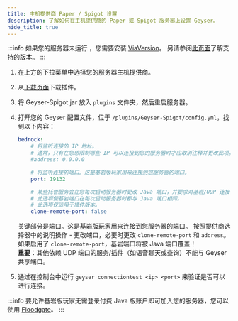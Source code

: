 ```yaml
---
title: 主机提供商 Paper / Spigot 设置
description: 了解如何在主机提供商的 Paper 或 Spigot 服务器上设置 Geyser。
hide_title: true
---
```



:::info
如果您的服务器未运行 <Versions platform="java"/>，您需要安装 <a href="https://viaversion.com/">ViaVersion</a>。
另请参阅[此页面](/wiki/geyser/supported-versions/)了解支持的版本。
:::

1. 在上方的下拉菜单中选择您的服务器主机提供商。
2. 从[下载页面](/download)下载插件。
3. 将 Geyser-Spigot.jar 放入 `plugins` 文件夹，然后重启服务器。
4. 打开您的 Geyser 配置文件，位于 `/plugins/Geyser-Spigot/config.yml`，找到以下内容：

    ```yaml
    bedrock: 
        # 将监听连接的 IP 地址。
        # 通常，只有在您想限制哪些 IP 可以连接到您的服务器时才应取消注释并更改此项。
        #address: 0.0.0.0 

        # 将监听连接的端口。这是基岩版玩家用来连接到您服务器的端口。
        port: 19132 

        # 某些托管服务会在您每次启动服务器时更改 Java 端口，并要求对基岩/UDP 连接使用相同的端口。
        # 此选项使基岩端口在每次启动服务器时都与 Java 端口相同。
        # 此选项仅适用于插件版本。
        clone-remote-port: false 
    ``` 
    关键部分是端口。这是基岩版玩家用来连接到您服务器的端口。
    按照提供商选择器中的说明操作 - 更改端口，必要时更改 `clone-remote-port` 和 `address`。
    如果启用了 `clone-remote-port`，基岩端口将被 Java 端口覆盖！   
    **重要**：其他依赖 UDP 端口的服务/插件（如语音聊天或查询）不能与 Geyser 共享端口。
 
5. 通过在控制台中运行 `geyser connectiontest <ip> <port>` 来验证是否可以进行连接。

:::info
要允许基岩版玩家无需登录付费 Java 版账户即可加入您的服务器，您可以使用 <a href="/wiki/floodgate/setup/">Floodgate</a>。
:::
